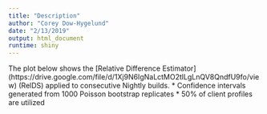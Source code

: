 ```yaml
---
title: "Description"
author: "Corey Dow-Hygelund"
date: "2/13/2019"
output: html_document
runtime: shiny
---
```


The plot below shows the [Relative Difference Estimator] (https://drive.google.com/file/d/1Xj9N6IgNaLctMO2tlLgLnQV8QndfU9fo/view) (RelDS) applied to consecutive Nightly builds.
* Confidence intervals generated from 1000 Poisson bootstrap replicates
* 50% of client profiles are utilized
